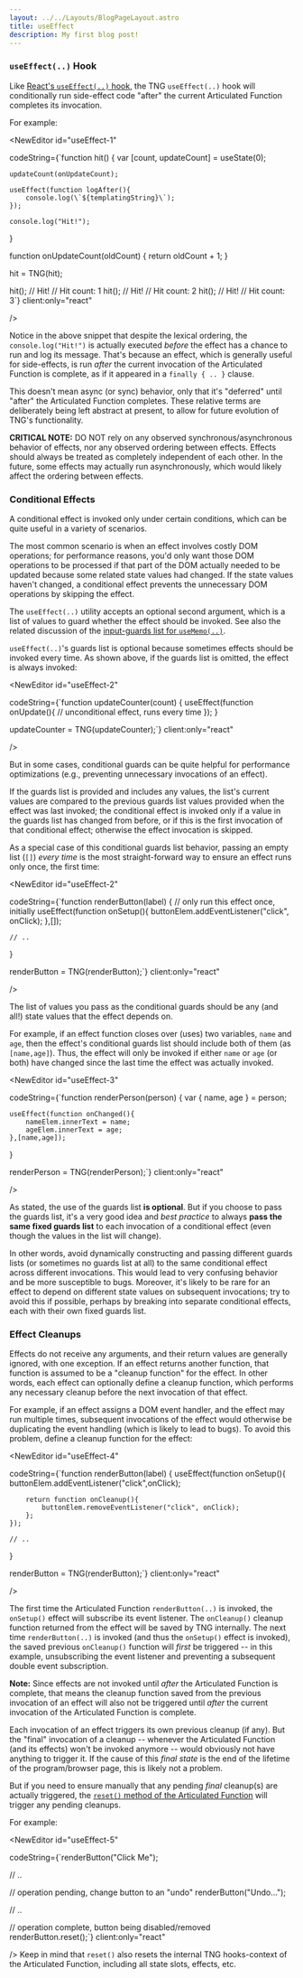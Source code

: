 ```yaml
---
layout: ../../Layouts/BlogPageLayout.astro
title: useEffect
description: My first blog post!
---
```



### `useEffect(..)` Hook

Like [React's `useEffect(..)` hook](https://reactjs.org/docs/hooks-effect.html), the TNG `useEffect(..)` hook will conditionally run side-effect code "after" the current Articulated Function completes its invocation.

For example:

<NewEditor id="useEffect-1" 

codeString={`function hit() {
    var [count, updateCount] = useState(0);

    updateCount(onUpdateCount);

    useEffect(function logAfter(){
        console.log(\`${templatingString}\`);
    });

    console.log("Hit!");
}

function onUpdateCount(oldCount) {
    return oldCount + 1;
}

hit = TNG(hit);

hit();       // Hit!
             // Hit count: 1
hit();       // Hit!
             // Hit count: 2
hit();       // Hit!
             // Hit count: 3`}
client:only="react"

/>

Notice in the above snippet that despite the lexical ordering, the `console.log("Hit!")` is actually executed *before* the effect has a chance to run and log its message. That's because an effect, which is generally useful for side-effects, is run *after* the current invocation of the Articulated Function is complete, as if it appeared in a `finally { .. }` clause.

This doesn't mean async (or sync) behavior, only that it's "deferred" until "after" the Articulated Function completes. These relative terms are deliberately being left abstract at present, to allow for future evolution of TNG's functionality.

**CRITICAL NOTE:** DO NOT rely on any observed synchronous/asynchronous behavior of effects, nor any observed ordering between effects. Effects should always be treated as completely independent of each other. In the future, some effects may actually run asynchronously, which would likely affect the ordering between effects.

### Conditional Effects

A conditional effect is invoked only under certain conditions, which can be quite useful in a variety of scenarios.

The most common scenario is when an effect involves costly DOM operations; for performance reasons, you'd only want those DOM operations to be processed if that part of the DOM actually needed to be updated because some related state values had changed. If the state values haven't changed, a conditional effect prevents the unnecessary DOM operations by skipping the effect.

The `useEffect(..)` utility accepts an optional second argument, which is a list of values to guard whether the effect should be invoked. See also the related discussion of the [input-guards list for `useMemo(..)`](#user-content-inputguards).

`useEffect(..)`'s guards list is optional because sometimes effects should be invoked every time. As shown above, if the guards list is omitted, the effect is always invoked:

<NewEditor id="useEffect-2" 

codeString={`function updateCounter(count) {
    useEffect(function onUpdate(){
        // unconditional effect, runs every time
    });
}

updateCounter = TNG(updateCounter);`}
client:only="react"

/>

But in some cases, conditional guards can be quite helpful for performance optimizations (e.g., preventing unnecessary invocations of an effect).

If the guards list is provided and includes any values, the list's current values are compared to the previous guards list values provided when the effect was last invoked; the conditional effect is invoked only if a value in the guards list has changed from before, or if this is the first invocation of that conditional effect; otherwise the effect invocation is skipped.

<a name="emptyguards"></a>

As a special case of this conditional guards list behavior, passing an empty list (`[]`) *every time* is the most straight-forward way to ensure an effect runs only once, the first time:

<NewEditor id="useEffect-2" 

codeString={`function renderButton(label) {
    // only run this effect once, initially
    useEffect(function onSetup(){
        buttonElem.addEventListener("click", onClick);
    },[]);

    // ..
}

renderButton = TNG(renderButton);`}
client:only="react"

/>

The list of values you pass as the conditional guards should be any (and all!) state values that the effect depends on.

For example, if an effect function closes over (uses) two variables, `name` and `age`, then the effect's conditional guards list should include both of them (as `[name,age]`). Thus, the effect will only be invoked if either `name` or `age` (or both) have changed since the last time the effect was actually invoked.

<NewEditor id="useEffect-3" 

codeString={`function renderPerson(person) {
    var { name, age } = person;

    useEffect(function onChanged(){
        nameElem.innerText = name;
        ageElem.innerText = age;
    },[name,age]);
}

renderPerson = TNG(renderPerson);`}
client:only="react"

/>

As stated, the use of the guards list **is optional**. But if you choose to pass the guards list, it's a very good idea and *best practice* to always **pass the same fixed guards list** to each invocation of a conditional effect (even though the values in the list will change).

In other words, avoid dynamically constructing and passing different guards lists (or sometimes no guards list at all) to the same conditional effect across different invocations. This would lead to very confusing behavior and be more susceptible to bugs. Moreover, it's likely to be rare for an effect to depend on different state values on subsequent invocations; try to avoid this if possible, perhaps by breaking into separate conditional effects, each with their own fixed guards list.

### Effect Cleanups

Effects do not receive any arguments, and their return values are generally ignored, with one exception. If an effect returns another function, that function is assumed to be a "cleanup function" for the effect. In other words, each effect can optionally define a cleanup function, which performs any necessary cleanup before the next invocation of that effect.

For example, if an effect assigns a DOM event handler, and the effect may run multiple times, subsequent invocations of the effect would otherwise be duplicating the event handling (which is likely to lead to bugs). To avoid this problem, define a cleanup function for the effect:

<NewEditor id="useEffect-4" 

codeString={`function renderButton(label) {
    useEffect(function onSetup(){
        buttonElem.addEventListener("click",onClick);

        return function onCleanup(){
            buttonElem.removeEventListener("click", onClick);
        };
    });

    // ..
}

renderButton = TNG(renderButton);`}
client:only="react"

/>

The first time the Articulated Function `renderButton(..)` is invoked, the `onSetup()` effect will subscribe its event listener. The `onCleanup()` cleanup function returned from the effect will be saved by TNG internally. The next time `renderButton(..)` is invoked (and thus the `onSetup()` effect is invoked), the saved previous `onCleanup()` function will *first* be triggered -- in this example, unsubscribing the event listener and preventing a subsequent double event subscription.

**Note:** Since effects are not invoked until *after* the Articulated Function is complete, that means the cleanup function saved from the previous invocation of an effect will also not be triggered until *after* the current invocation of the Articulated Function is complete.

Each invocation of an effect triggers its own previous cleanup (if any). But the "final"  invocation of a cleanup -- whenever the Articulated Function (and its effects) won't be invoked anymore -- would obviously not have anything to trigger it. If the cause of this *final state* is the end of the lifetime of the program/browser page, this is likely not a problem.

But if you need to ensure manually that any pending *final* cleanup(s) are actually triggered, the [`reset()` method of the Articulated Function](#resetting-hooks-context) will trigger any pending cleanups.

For example:

<NewEditor id="useEffect-5" 

codeString={`renderButton("Click Me");

// ..

// operation pending, change button to an "undo"
renderButton("Undo...");

// ..

// operation complete, button being disabled/removed
renderButton.reset();`}
client:only="react"

/>
Keep in mind that `reset()` also resets the internal TNG hooks-context of the Articulated Function, including all state slots, effects, etc.
